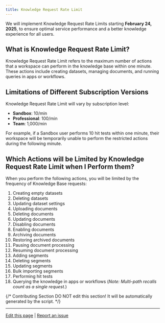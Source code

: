 ```yaml
---
title: Knowledge Request Rate Limit
---
```


We will implement Knowledge Request Rate Limits starting **February 24, 2025**, to ensure optimal service performance and a better knowledge experience for all users.

## What is Knowledge Request Rate Limit?

Knowledge Request Rate Limit refers to the maximum number of actions that a workspace can perform in the knowledge base within one minute. These actions include creating datasets, managing documents, and running queries in apps or workflows.

## Limitations of Different Subscription Versions

Knowledge Request Rate Limit will vary by subscription level:

-   **Sandbox**: 10/min
-   **Professional**: 100/min
-   **Team**: 1,000/min

For example, if a Sandbox user performs 10 hit tests within one minute, their workspace will be temporarily unable to perform the restricted actions during the following minute.

## Which Actions will be Limited by Knowledge Request Rate Limit when I Perform them?

When you perform the following actions, you will be limited by the frequency of Knowledge Base requests:

1.  Creating empty datasets
2.  Deleting datasets
3.  Updating dataset settings
4.  Uploading documents
5.  Deleting documents
6.  Updating documents
7.  Disabling documents
8.  Enabling documents
9.  Archiving documents
10. Restoring archived documents
11. Pausing document processing
12. Resuming document processing
13. Adding segments
14. Deleting segments
15. Updating segments
16. Bulk importing segments
17. Performing hit tests
18. Querying the knowledge in apps or workflows (*Note: Multi-path recalls count as a single request.*)

{/*
Contributing Section
DO NOT edit this section!
It will be automatically generated by the script.
*/}

---

[Edit this page](https://github.com/langgenius/dify-docs/edit/main/en/documentation/pages/knowledge/knowledge-request-rate-limit.mdx) | [Report an issue](https://github.com/langgenius/dify-docs/issues/new?template=docs.yml)

